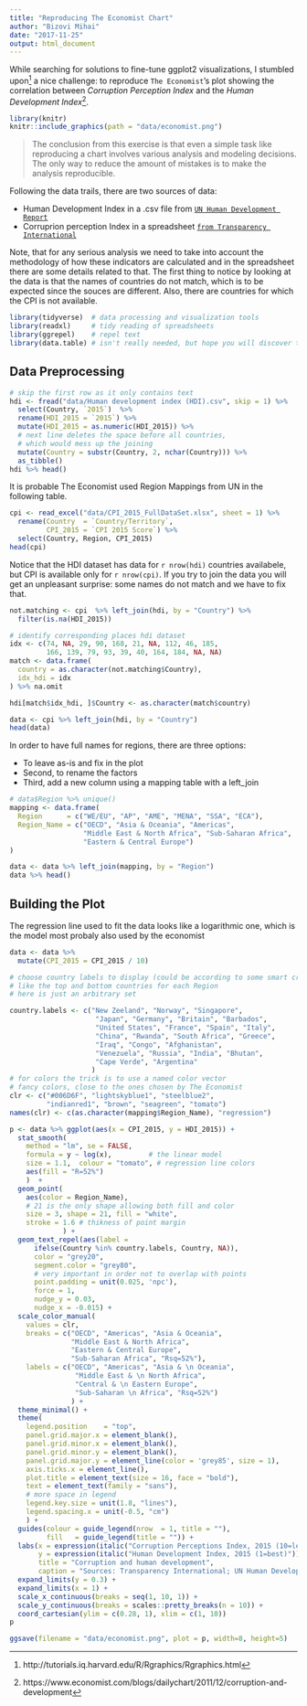```yaml
---
title: "Reproducing The Economist Chart"
author: "Bizovi Mihai"
date: "2017-11-25"
output: html_document
---
```


While searching for solutions to fine-tune ggplot2 visualizations, I stumbled upon^[http://tutorials.iq.harvard.edu/R/Rgraphics/Rgraphics.html] a nice challenge: to reproduce `The Economist`'s plot showing the correlation between *Corruption Perception Index* and the *Human Development Index*^[https://www.economist.com/blogs/dailychart/2011/12/corruption-and-development]. 

```r
library(knitr)
knitr::include_graphics(path = "data/economist.png")
```


> The conclusion from this exercise is that even a simple task like reproducing a chart involves various analysis and modeling decisions. The only way to reduce the amount of mistakes is to make the analysis reproducible. 

Following the data trails, there are two sources of data: 

* Human Development Index in a .csv file from [`UN Human Development Report`](http://hdr.undp.org/en/data)
* Corruprion perception Index in a spreadsheet [`from Transparency International`](https://www.transparency.org/cpi2015)

Note, that for any serious analysis we need to take into account the methodology of how these indicators are calculated and in the spreadsheet there are some details related to that. The first thing to notice by looking at the data is that the names of countries do not match, which is to be expected since the souces are different. Also, there are countries for which the CPI is not available.  

```r
library(tidyverse)  # data processing and visualization tools
library(readxl)     # tidy reading of spreadsheets
library(ggrepel)    # repel text
library(data.table) # isn't really needed, but hope you will discover this amazing package
```

## Data Preprocessing
```r
# skip the first row as it only contains text
hdi <- fread("data/Human development index (HDI).csv", skip = 1) %>% 
  select(Country, `2015`)  %>% 
  rename(HDI_2015 = `2015`) %>% 
  mutate(HDI_2015 = as.numeric(HDI_2015)) %>% 
  # next line deletes the space before all countries, 
  # which would mess up the joining
  mutate(Country = substr(Country, 2, nchar(Country))) %>% 
  as_tibble()
hdi %>% head()
```
It is probable The Economist used Region Mappings from UN in the following table. 
```r
cpi <- read_excel("data/CPI_2015_FullDataSet.xlsx", sheet = 1) %>% 
  rename(Country  = `Country/Territory`, 
         CPI_2015 = `CPI 2015 Score`) %>% 
  select(Country, Region, CPI_2015)
head(cpi)
```

Notice that the HDI dataset has data for `r nrow(hdi)` countries availabele, but CPI is available only for `r nrow(cpi)`. If you try to join the data you will get an unpleasant surprise: some names do not match and we have to fix that. 

```r
not.matching <- cpi  %>% left_join(hdi, by = "Country") %>% 
  filter(is.na(HDI_2015))

# identify corresponding places hdi dataset
idx <- c(74, NA, 29, 90, 168, 21, NA, 112, 46, 185,
         166, 139, 79, 93, 39, 40, 164, 184, NA, NA)
match <- data.frame(
  country = as.character(not.matching$Country),
  idx_hdi = idx
) %>% na.omit

hdi[match$idx_hdi, ]$Country <- as.character(match$country)

data <- cpi %>% left_join(hdi, by = "Country")
head(data)
```

In order to have full names for regions, there are three options: 

* To leave as-is and fix in the plot
* Second, to rename the factors
* Third, add a new column using a mapping table with a left_join

```r
# data$Region %>% unique()
mapping <- data.frame(
  Region      = c("WE/EU", "AP", "AME", "MENA", "SSA", "ECA"), 
  Region_Name = c("OECD", "Asia & Oceania", "Americas", 
                  "Middle East & North Africa", "Sub-Saharan Africa", 
                  "Eastern & Central Europe")
)

data <- data %>% left_join(mapping, by = "Region")
data %>% head()
```

## Building the Plot

The regression line used to fit the data looks like a logarithmic one, which is the model most probaly also used by the economist
```r
data <- data %>% 
  mutate(CPI_2015 = CPI_2015 / 10)

# choose country labels to display (could be according to some smart criteria)
# like the top and bottom countries for each Region
# here is just an arbitrary set

country.labels <- c("New Zeeland", "Norway", "Singapore", 
                     "Japan", "Germany", "Britain", "Barbados", 
                     "United States", "France", "Spain", "Italy", 
                     "China", "Rwanda", "South Africa", "Greece", 
                     "Iraq", "Congo", "Afghanistan", 
                     "Venezuela", "Russia", "India", "Bhutan", 
                     "Cape Verde", "Argentina"
                    )
# for colors the trick is to use a named color vector
# fancy colors, close to the ones chosen by The Economist
clr <- c("#006D6F", "lightskyblue1", "steelblue2", 
         "indianred1", "brown", "seagreen", "tomato")
names(clr) <- c(as.character(mapping$Region_Name), "regression")

p <- data %>% ggplot(aes(x = CPI_2015, y = HDI_2015)) + 
  stat_smooth(
    method = "lm", se = FALSE, 
    formula = y ~ log(x),         # the linear model
    size = 1.1,  colour = "tomato", # regression line colors
    aes(fill = "R=52%")
    )  + 
  geom_point(
    aes(color = Region_Name), 
    # 21 is the only shape allowing both fill and color
    size = 3, shape = 21, fill = "white", 
    stroke = 1.6 # thikness of point margin
             ) + 
  geom_text_repel(aes(label = 
      ifelse(Country %in% country.labels, Country, NA)), 
      color = "grey20",
      segment.color = "grey80",
      # very important in order not to overlap with points
      point.padding = unit(0.025, 'npc'), 
      force = 1, 
      nudge_y = 0.03, 
      nudge_x = -0.015) + 
  scale_color_manual(
    values = clr, 
    breaks = c("OECD", "Americas", "Asia & Oceania", 
               "Middle East & North Africa", 
               "Eastern & Central Europe",
               "Sub-Saharan Africa", "Rsq=52%"),
    labels = c("OECD", "Americas", "Asia & \n Oceania",
                "Middle East & \n North Africa",
                "Central & \n Eastern Europe",
                "Sub-Saharan \n Africa", "Rsq=52%")
               ) +
  theme_minimal() +
  theme(
    legend.position    = "top", 
    panel.grid.major.x = element_blank(), 
    panel.grid.minor.x = element_blank(), 
    panel.grid.minor.y = element_blank(),
    panel.grid.major.y = element_line(color = 'grey85', size = 1), 
    axis.ticks.x = element_line(), 
    plot.title = element_text(size = 16, face = "bold"), 
    text = element_text(family = "sans"), 
    # more space in legend
    legend.key.size = unit(1.8, "lines"), 
    legend.spacing.x = unit(-0.5, "cm")
    ) + 
  guides(colour = guide_legend(nrow  = 1, title = ""),
         fill   = guide_legend(title = "")) +
  labs(x = expression(italic("Corruption Perceptions Index, 2015 (10=least corrupt)")), 
       y = expression(italic("Human Development Index, 2015 (1=best)")), 
       title = "Corruption and human development", 
       caption = "Sources: Transparency International; UN Human Development Report") + 
  expand_limits(y = 0.3) + 
  expand_limits(x = 1) + 
  scale_x_continuous(breaks = seq(1, 10, 1)) +
  scale_y_continuous(breaks = scales::pretty_breaks(n = 10)) + 
  coord_cartesian(ylim = c(0.28, 1), xlim = c(1, 10))
p
```

```r
ggsave(filename = "data/economist.png", plot = p, width=8, height=5)
```




